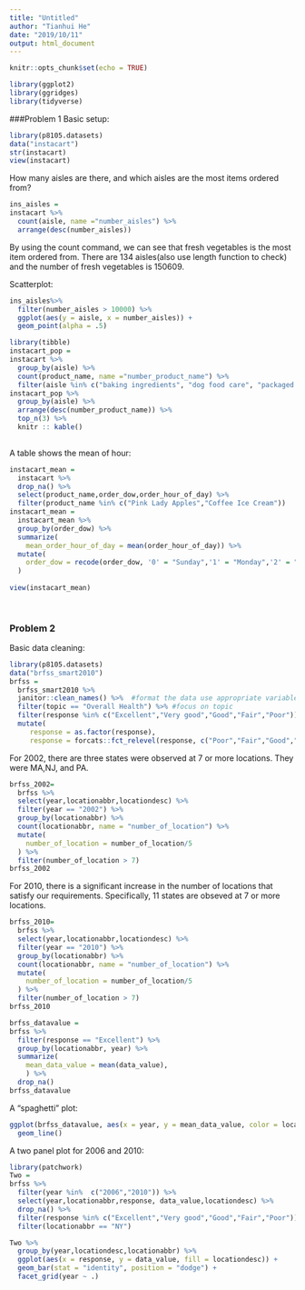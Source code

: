 ```yaml
---
title: "Untitled"
author: "Tianhui He"
date: "2019/10/11"
output: html_document
---
```


```r
knitr::opts_chunk$set(echo = TRUE)
```

```r
library(ggplot2)
library(ggridges)
library(tidyverse)
```

###Problem 1
Basic setup:
```r
library(p8105.datasets)
data("instacart")
str(instacart)
view(instacart)
```

How many aisles are there, and which aisles are the most items ordered from?
```r
ins_aisles = 
instacart %>%
  count(aisle, name ="number_aisles") %>%
  arrange(desc(number_aisles)) 
```

By using the count command, we can see that fresh vegetables is the most item ordered from. There are 134 aisles(also use length function to check) and the number of fresh vegetables is 150609. 

Scatterplot:
```r
ins_aisles%>%
  filter(number_aisles > 10000) %>%
  ggplot(aes(y = aisle, x = number_aisles)) + 
  geom_point(alpha = .5)
```

```r
library(tibble)
instacart_pop =
instacart %>%
  group_by(aisle) %>%
  count(product_name, name ="number_product_name") %>%
  filter(aisle %in% c("baking ingredients", "dog food care", "packaged vegetables fruits")) 
instacart_pop %>% 
  group_by(aisle) %>% 
  arrange(desc(number_product_name)) %>% 
  top_n(3) %>% 
  knitr :: kable()
  
```

A table shows the mean of hour:
```r
instacart_mean =
  instacart %>% 
  drop_na() %>% 
  select(product_name,order_dow,order_hour_of_day) %>% 
  filter(product_name %in% c("Pink Lady Apples","Coffee Ice Cream")) 
instacart_mean =
  instacart_mean %>% 
  group_by(order_dow) %>% 
  summarize(
    mean_order_hour_of_day = mean(order_hour_of_day)) %>% 
  mutate(
    order_dow = recode(order_dow, '0' = "Sunday",'1' = "Monday",'2' = "Tuesday",'3' = "Wednesday", '4' = "Thursday", '5' = "Friday", '6' = "Saturday")
  )
  
view(instacart_mean)
  
  
```


### Problem 2
Basic data cleaning:
```r
library(p8105.datasets)
data("brfss_smart2010") 
brfss = 
  brfss_smart2010 %>% 
  janitor::clean_names() %>%  #format the data use appropriate variable names
  filter(topic == "Overall Health") %>% #focus on topic
  filter(response %in% c("Excellent","Very good","Good","Fair","Poor")) %>%  # responses from "Excellent" to "Poor", used unique command to check what are categories in response
  mutate(
     response = as.factor(response),
     response = forcats::fct_relevel(response, c("Poor","Fair","Good","Very good","Excellent"))) #responses as a factor taking levels orders

```
For 2002, there are three states were observed at 7 or more locations. They were MA,NJ, and PA.
```r
brfss_2002= 
  brfss %>%
  select(year,locationabbr,locationdesc) %>% 
  filter(year == "2002") %>% 
  group_by(locationabbr) %>% 
  count(locationabbr, name = "number_of_location") %>% 
  mutate(
    number_of_location = number_of_location/5
  ) %>% 
  filter(number_of_location > 7)
brfss_2002

```
For 2010, there is a significant increase in the number of locations that satisfy our requirements. Specifically, 11 states are obseved at 7 or more locations.
```r
brfss_2010= 
  brfss %>%
  select(year,locationabbr,locationdesc) %>% 
  filter(year == "2010") %>% 
  group_by(locationabbr) %>% 
  count(locationabbr, name = "number_of_location") %>% 
  mutate(
    number_of_location = number_of_location/5
  ) %>% 
  filter(number_of_location > 7)
brfss_2010
```
```r
brfss_datavalue = 
brfss %>% 
  filter(response == "Excellent") %>% 
  group_by(locationabbr, year) %>% 
  summarize(
    mean_data_value = mean(data_value),
    ) %>% 
  drop_na()
brfss_datavalue
```

A "spaghetti" plot:
```r
ggplot(brfss_datavalue, aes(x = year, y = mean_data_value, color = locationabbr)) + 
  geom_line()
```
A two panel plot for 2006 and 2010:
```r
library(patchwork)
Two = 
brfss %>% 
  filter(year %in%  c("2006","2010")) %>% 
  select(year,locationabbr,response, data_value,locationdesc) %>% 
  drop_na() %>% 
  filter(response %in% c("Excellent","Very good","Good","Fair","Poor")) %>% 
  filter(locationabbr == "NY")

Two %>% 
  group_by(year,locationdesc,locationabbr) %>% 
  ggplot(aes(x = response, y = data_value, fill = locationdesc)) + 
  geom_bar(stat = "identity", position = "dodge") +
  facet_grid(year ~ .)
```
